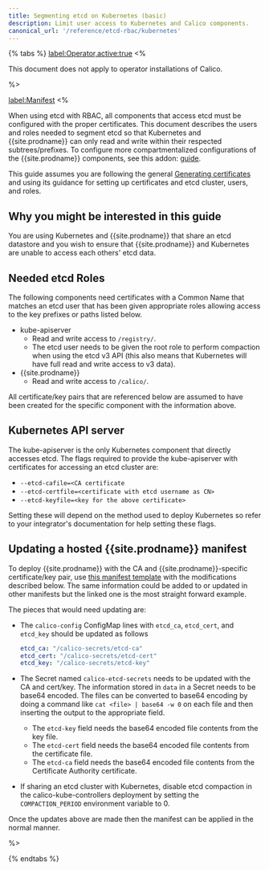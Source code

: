 ```yaml
---
title: Segmenting etcd on Kubernetes (basic)
description: Limit user access to Kubernetes and Calico components.
canonical_url: '/reference/etcd-rbac/kubernetes'
---
```


{% tabs %}
  <label:Operator,active:true>
<%

This document does not apply to operator installations of Calico.

%>

  <label:Manifest>
<%

When using etcd with RBAC, all components that access etcd must be configured
with the proper certificates. This document describes the users and roles
needed to segment etcd so that Kubernetes and {{site.prodname}} can only read and write
within their respected subtrees/prefixes. To configure more compartmentalized
configurations of the {{site.prodname}} components, see this addon:
[guide](/reference/etcd-rbac/kubernetes-advanced).

This guide assumes you are following the general
[Generating certificates](/reference/etcd-rbac/index) and using its guidance
for setting up certificates and etcd cluster, users, and roles.

## Why you might be interested in this guide

You are using Kubernetes and {{site.prodname}} that share an etcd datastore and you wish
to ensure that {{site.prodname}} and Kubernetes are unable to access each others' etcd
data.

## Needed etcd Roles

The following components need certificates with a Common Name that matches an
etcd user that has been given appropriate roles allowing access to the key
prefixes or paths listed below.

- kube-apiserver
  - Read and write access to `/registry/`.
  - The etcd user needs to be given the root role to perform compaction when
    using the etcd v3 API (this also means that Kubernetes will have
    full read and write access to v3 data).
- {{site.prodname}}
  - Read and write access to `/calico/`.

All certificate/key pairs that are referenced below are assumed to have been
created for the specific component with the information above.

## Kubernetes API server

The kube-apiserver is the only Kubernetes component that directly accesses etcd.
The flags required to provide the kube-apiserver with certificates for
accessing an etcd cluster are:

- `--etcd-cafile=<CA certificate`
- `--etcd-certfile=<certificate with etcd username as CN>`
- `--etcd-keyfile=<key for the above certificate>`

Setting these will depend on the method used to deploy Kubernetes so refer
to your integrator's documentation for help setting these flags.

## Updating a hosted {{site.prodname}} manifest

To deploy {{site.prodname}} with the CA and {{site.prodname}}-specific certificate/key pair,
use [this manifest template]({{site.data.versions.first.manifests_url}}/manifests/calico-etcd.yaml)
with the modifications described below. The same information could be added to
or updated in other manifests but the linked one is the most straight forward
example.

The pieces that would need updating are:

- The `calico-config` ConfigMap lines with `etcd_ca`, `etcd_cert`, and
  `etcd_key` should be updated as follows
  ```yaml
  etcd_ca: "/calico-secrets/etcd-ca"
  etcd_cert: "/calico-secrets/etcd-cert"
  etcd_key: "/calico-secrets/etcd-key"
  ```

- The Secret named `calico-etcd-secrets` needs to be updated with the CA and
  cert/key. The information stored in `data` in a Secret needs to be base64
  encoded. The files can be converted to base64 encoding by doing a command
  like `cat <file> | base64 -w 0` on each file and then inserting the output
  to the appropriate field.
    - The `etcd-key` field needs the base64 encoded file contents from the
	  key file.
	- The `etcd-cert` field needs the base64 encoded file contents from the
	  certificate file.
	- The `etcd-ca` field needs the base64 encoded file contents from the
	  Certificate Authority certificate.

- If sharing an etcd cluster with Kubernetes, disable etcd compaction in the
  calico-kube-controllers deployment by setting the `COMPACTION_PERIOD` environment variable to 0.

Once the updates above are made then the manifest can be applied in the normal manner.

%>

{% endtabs %}
